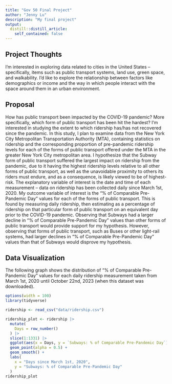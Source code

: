 ```yaml
---
title: "Gov 50 Final Project"
author: "Jenny Lu"
description: "My final project"
output:
  distill::distill_article:
    self_contained: false
---
```




## Project Thoughts

I'm interested in exploring data related to cities in the United States -- specifically, items such as public transport systems, land use, green space, and walkability. I'd like to explore the relationship between factors like demographics or income and the way in which people interact with the space around them in an urban environment.


## Proposal

How has public transport been impacted by the COVID-19 pandemic? More specifically, which form of public transport has been hit the hardest? I'm interested in studying the extent to which ridership has/has not recovered since the pandemic. In this study, I plan to examine data from the New York City Metropolitan Transportation Authority (MTA), containing statistics on ridership and the corresponding proportion of pre-pandemic ridership levels for each of the forms of public transport offered under the MTA in the greater New York City metropolitan area. I hypothesize that the Subway form of public transport suffered the largest impact on ridership from the pandemic, due to it having the highest ridership levels relative to all other forms of public transport, as well as the unavoidable proximity to others its riders must endure, and as a consequence, is likely viewed to be of highest-risk. The explanatory variable of interest is the date and time of each measurement -- data on ridership has been collected daily since March 1st, 2020. My outcome variable of interest is the "% of Comparable Pre-Pandemic Day" values for each of the forms of public transport. This is found by measuring daily ridership, then estimating as a percentage of ridership on that particular form of public transport on an equivalent day prior to the COVID-19 pandemic. Observing that Subways had a larger decline in "% of Comparable Pre-Pandemic Day" values than other forms of public transport would provide support for my hypothesis. However, observing that forms of public transport, such as Buses or other light-rail systems, had larger declines in "% of Comparable Pre-Pandemic Day" values than that of Subways would disprove my hypothesis.


## Data Visualization

The following graph shows the distribution of "% of Comparable Pre-Pandemic Day" values for each daily ridership measurement taken from March 1st, 2020 until October 22nd, 2023 (when this dataset was downloaded).
```r
options(width = 100)
library(tidyverse)
```

```r
ridership <- read_csv("data/ridership.csv")

ridership_plot <- ridership |>
  mutate(
    Days = row_number()
  ) |>
  slice(1:1331) |>
  ggplot(aes(x = Days, y = `Subways: % of Comparable Pre-Pandemic Day`)) +
  geom_point(alpha = 0.5) +
  geom_smooth() +
  labs(
    x = "Days since March 1st, 2020",
    y = "Subways: % of Comparable Pre-Pandemic Day"
  )
ridership_plot
```